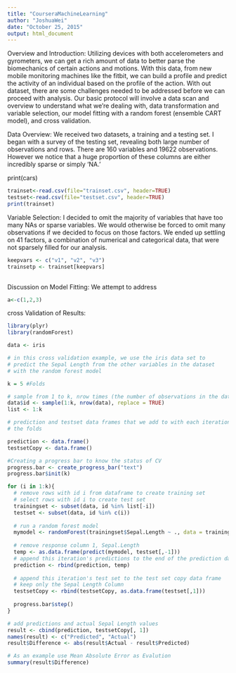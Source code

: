 ```yaml
---
title: "CourseraMachineLearning"
author: "JoshuaWei"
date: "October 25, 2015"
output: html_document
---
```


Overview and Introduction: Utilizing devices with both accelerometers and gyrometers, we can get a rich amount of data to better parse the biomechanics of certain actions and motions. With this data, from new mobile monitoring machines like the fitbit, we can build a profile and predict the activity of an individual based on the profile of the action. With out dataset, there are some challenges needed to be addressed before we can proceed with analysis. Our basic protocol will involve a data scan and overview to understand what we're dealing with, data transformation and variable selection, our model fitting with a random forest (ensemble CART model), and cross validation.

Data Overview: We received two datasets, a training and a testing set. I began with a survey of the testing set, revealing both large number of observations and rows. There are 160 variables and 19622 observations. However we notice that a huge proportion of these columns are either incredibly sparse or simply 'NA.'

print(cars)
```R
trainset<-read.csv(file="trainset.csv", header=TRUE)
testset<-read.csv(file="testset.csv", header=TRUE)
print(trainset)
```

Variable Selection: I decided to omit the majority of variables that have too many NAs or sparse variables. We would otherwise be forced to omit many observations if we decided to focus on those factors. We ended up settling on 41 factors, a combination of numerical and categorical data, that were not sparsely filled for our analysis.
```R
keepvars <- c("v1", "v2", "v3")
trainsetp <- trainset[keepvars]
			

```

Discussion on Model Fitting: We attempt to address






```r
a<-c(1,2,3)
```




cross Validation of Results:
```r
library(plyr)
library(randomForest)

data <- iris

# in this cross validation example, we use the iris data set to 
# predict the Sepal Length from the other variables in the dataset 
# with the random forest model 

k = 5 #Folds

# sample from 1 to k, nrow times (the number of observations in the data)
data$id <- sample(1:k, nrow(data), replace = TRUE)
list <- 1:k

# prediction and testset data frames that we add to with each iteration over
# the folds

prediction <- data.frame()
testsetCopy <- data.frame()

#Creating a progress bar to know the status of CV
progress.bar <- create_progress_bar("text")
progress.bar$init(k)

for (i in 1:k){
  # remove rows with id i from dataframe to create training set
  # select rows with id i to create test set
  trainingset <- subset(data, id %in% list[-i])
  testset <- subset(data, id %in% c(i))
  
  # run a random forest model
  mymodel <- randomForest(trainingset$Sepal.Length ~ ., data = trainingset, ntree = 100)
                                                     
  # remove response column 1, Sepal.Length
  temp <- as.data.frame(predict(mymodel, testset[,-1]))
  # append this iteration's predictions to the end of the prediction data frame
  prediction <- rbind(prediction, temp)
  
  # append this iteration's test set to the test set copy data frame
  # keep only the Sepal Length Column
  testsetCopy <- rbind(testsetCopy, as.data.frame(testset[,1]))
  
  progress.bar$step()
}

# add predictions and actual Sepal Length values
result <- cbind(prediction, testsetCopy[, 1])
names(result) <- c("Predicted", "Actual")
result$Difference <- abs(result$Actual - result$Predicted)

# As an example use Mean Absolute Error as Evalution 
summary(result$Difference)
```

